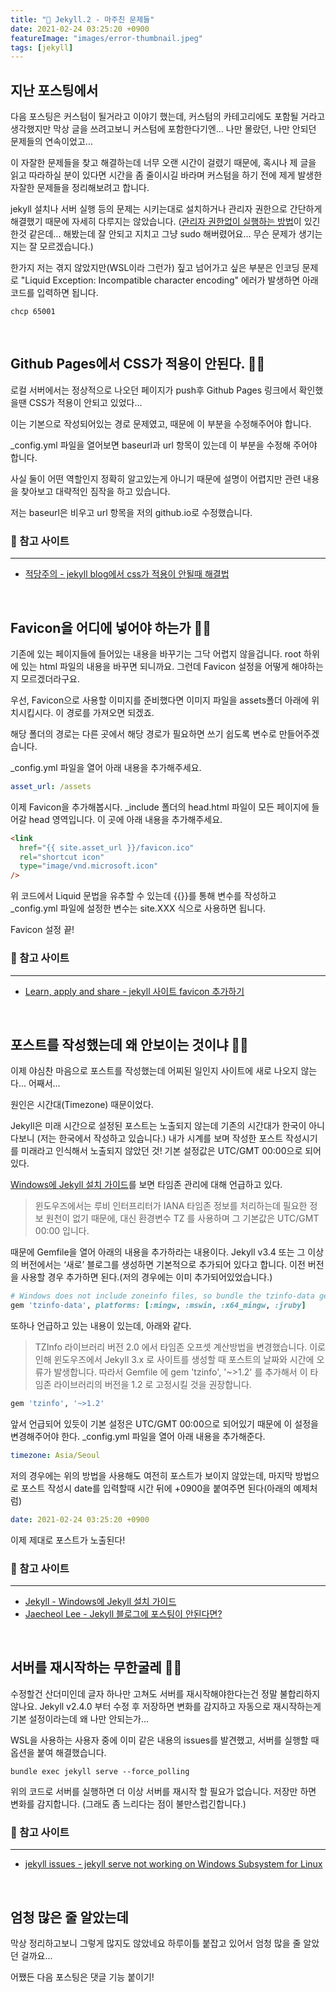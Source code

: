 ```yaml
---
title: "🎪 Jekyll.2 - 마주친 문제들"
date: 2021-02-24 03:25:20 +0900
featureImage: "images/error-thumbnail.jpeg"
tags: [jekyll]
---
```


## 지난 포스팅에서

다음 포스팅은 커스텀이 될거라고 이야기 했는데, 커스텀의 카테고리에도 포함될 거라고 생각했지만 막상 글을 쓰려고보니 커스텀에 포함한다기엔... 나만 몰랐던, 나만 안되던 문제들의 연속이었고...

이 자잘한 문제들을 찾고 해결하는데 너무 오랜 시간이 걸렸기 때문에, 혹시나 제 글을 읽고 따라하실 분이 있다면 시간을 좀 줄이시길 바라며 커스텀을 하기 전에 제게 발생한 자잘한 문제들을 정리해보려고 합니다.

jekyll 설치나 서버 실행 등의 문제는 시키는대로 설치하거나 관리자 권한으로 간단하게 해결했기 때문에 자세히 다루지는 않았습니다. ([관리자 권한없이 실행하는 방법](https://jekyllrb-ko.github.io/docs/troubleshooting/#no-sudo)이 있긴한것 같은데... 해봤는데 잘 안되고 지치고 그냥 sudo 해버렸어요... 무슨 문제가 생기는지는 잘 모르겠습니다.)

한가지 저는 겪지 않았지만(WSL이라 그런가) 짚고 넘어가고 싶은 부분은 인코딩 문제로 "Liquid Exception: Incompatible character encoding" 에러가 발생하면 아래 코드를 입력하면 됩니다.

```shell
chcp 65001
```

<br />

## Github Pages에서 CSS가 적용이 안된다. 🤦‍♂️

로컬 서버에서는 정상적으로 나오던 페이지가 push후 Github Pages 링크에서 확인했을땐 CSS가 적용이 안되고 있었다...

이는 기본으로 작성되어있는 경로 문제였고, 때문에 이 부분을 수정해주어야 합니다.

\_config.yml 파일을 열어보면 baseurl과 url 항목이 있는데 이 부분을 수정해 주어야 합니다.

사실 둘이 어떤 역할인지 정확히 알고있는게 아니기 때문에 설명이 어렵지만 관련 내용을 찾아보고 대략적인 짐작을 하고 있습니다.

저는 baseurl은 비우고 url 항목을 저의 github.io로 수정했습니다.

### 📌 참고 사이트

---

- [적당주의 - jekyll blog에서 css가 적용이 안될때 해결법](https://lifetutorial.tistory.com/7)

<br />

## Favicon을 어디에 넣어야 하는가 🤦‍♂️

기존에 있는 페이지들에 들어있는 내용을 바꾸기는 그닥 어렵지 않을겁니다. root 하위에 있는 html 파일의 내용을 바꾸면 되니까요. 그런데 Favicon 설정을 어떻게 해야하는지 모르겠더라구요.

우선, Favicon으로 사용할 이미지를 준비했다면 이미지 파일을 assets폴더 아래에 위치시킵시다. 이 경로를 가져오면 되겠죠.

해당 폴더의 경로는 다른 곳에서 해당 경로가 필요하면 쓰기 쉽도록 변수로 만들어주겠습니다.

\_config.yml 파일을 열어 아래 내용을 추가해주세요.

```yml
asset_url: /assets
```

이제 Favicon을 추가해봅시다. \_include 폴더의 head.html 파일이 모든 페이지에 들어갈 head 영역입니다. 이 곳에 아래 내용을 추가해주세요.

```html
<link
  href="{{ site.asset_url }}/favicon.ico"
  rel="shortcut icon"
  type="image/vnd.microsoft.icon"
/>
```

위 코드에서 Liquid 문법을 유추할 수 있는데 &#123;&#123;&#125;&#125;를 통해 변수를 작성하고 \_config.yml 파일에 설정한 변수는 site.XXX 식으로 사용하면 됩니다.

Favicon 설정 끝!

### 📌 참고 사이트

---

- [Learn, apply and share - jekyll 사이트 favicon 추가하기](https://min9nim.github.io/2018/03/add-favicon/)

<br />

## 포스트를 작성했는데 왜 안보이는 것이냐 🤦‍♂️

이제 야심찬 마음으로 포스트를 작성했는데 어찌된 일인지 사이트에 새로 나오지 않는다... 어째서...

원인은 시간대(Timezone) 때문이었다.

Jekyll은 미래 시간으로 설정된 포스트는 노출되지 않는데 기존의 시간대가 한국이 아니다보니 (저는 한국에서 작성하고 있습니다.) 내가 시계를 보며 작성한 포스트 작성시기를 미래라고 인식해서 노출되지 않았던 것! 기본 설정값은 UTC/GMT 00:00으로 되어있다.

[Windows에 Jekyll 설치 가이드](https://jekyllrb-ko.github.io/docs/installation/windows/)를 보면 타임존 관리에 대해 언급하고 있다.

> 윈도우즈에서는 루비 인터프리터가 IANA 타임존 정보를 처리하는데 필요한 정보 원천이 없기 때문에, 대신 환경변수 TZ 를 사용하며 그 기본값은 UTC/GMT 00:00 입니다.

때문에 Gemfile을 열어 아래의 내용을 추가하라는 내용이다. Jekyll v3.4 또는 그 이상의 버전에서는 ‘새로’ 블로그를 생성하면 기본적으로 추가되어 있다고 합니다. 이전 버전을 사용할 경우 추가하면 된다.(저의 경우에는 이미 추가되어있었습니다.)

```ruby
# Windows does not include zoneinfo files, so bundle the tzinfo-data gem
gem 'tzinfo-data', platforms: [:mingw, :mswin, :x64_mingw, :jruby]
```

또하나 언급하고 있는 내용이 있는데, 아래와 같다.

> TZInfo 라이브러리 버전 2.0 에서 타임존 오프셋 계산방법을 변경했습니다. 이로 인해 윈도우즈에서 Jekyll 3.x 로 사이트를 생성할 때 포스트의 날짜와 시간에 오류가 발생합니다. 따라서 Gemfile 에 gem 'tzinfo', '~>1.2' 를 추가해서 이 타임존 라이브러리의 버전을 1.2 로 고정시킬 것을 권장합니다.

```ruby
gem 'tzinfo', '~>1.2'
```

앞서 언급되어 있듯이 기본 설정은 UTC/GMT 00:00으로 되어있기 때문에 이 설정을 변경해주어야 한다. \_config.yml 파일을 열어 아래 내용을 추가해준다.

```yml
timezone: Asia/Seoul
```

저의 경우에는 위의 방법을 사용해도 여전히 포스트가 보이지 않았는데, 마지막 방법으로 포스트 작성시 date를 입력할때 시간 뒤에 +0900을 붙여주면 된다(아래의 예제처럼)

```yml
date: 2021-02-24 03:25:20 +0900
```

이제 제대로 포스트가 노출된다!

### 📌 참고 사이트

---

- [Jekyll - Windows에 Jekyll 설치 가이드](https://jekyllrb-ko.github.io/docs/installation/windows/)
- [Jaecheol Lee - Jekyll 블로그에 포스팅이 안된다면?](http://afrobambacar.github.io/2016/02/jekyll%EC%97%90-%ED%8F%AC%EC%8A%A4%ED%8C%85%EC%9D%B4-%EB%90%98%EC%A7%80-%EC%95%8A%EC%9D%84-%EB%95%8C.html)

<br />

## 서버를 재시작하는 무한굴레 🤦‍♂️

수정할건 산더미인데 글자 하나만 고쳐도 서버를 재시작해야한다는건 정말 불합리하지 않나요. Jekyll v2.4.0 부터 수정 후 저장하면 변화를 감지하고 자동으로 재시작하는게 기본 설정이라는데 왜 나만 안되는가...

WSL을 사용하는 사용자 중에 이미 같은 내용의 issues를 발견했고, 서버를 실행할 때 옵션을 붙여 해결했습니다.

```shell
bundle exec jekyll serve --force_polling
```

위의 코드로 서버를 실행하면 더 이상 서버를 재시작 할 필요가 없습니다. 저장만 하면 변화를 감지합니다. (그래도 좀 느리다는 점이 불만스럽긴합니다.)

### 📌 참고 사이트

---

- [jekyll issues - jekyll serve not working on Windows Subsystem for Linux](https://github.com/jekyll/jekyll/issues/5233)

<br />

## 엄청 많은 줄 알았는데

막상 정리하고보니 그렇게 많지도 않았네요 하루이틀 붙잡고 있어서 엄청 많을 줄 알았던 걸까요...

어쨌든 다음 포스팅은 댓글 기능 붙이기!
